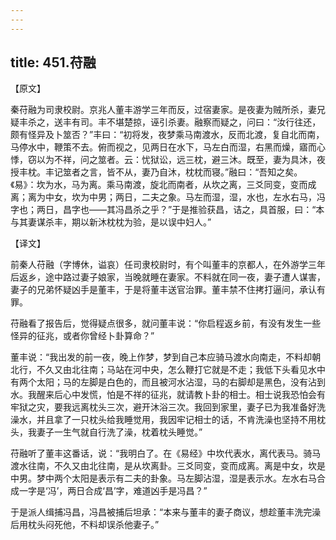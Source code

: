 ```yaml
---
---
---
```

title: 451.苻融
---



【原文】

秦苻融为司隶校尉。京兆人董丰游学三年而反，过宿妻家。是夜妻为贼所杀，妻兄疑丰杀之，送丰有司。丰不堪楚掠，诬引杀妻。融察而疑之，问曰：“汝行往还，颇有怪异及卜筮否？”丰曰：“初将发，夜梦乘马南渡水，反而北渡，复自北而南，马停水中，鞭策不去。俯而视之，见两日在水下，马左白而湿，右黑而燥，寤而心悸，窃以为不祥，问之筮者。云：忧狱讼，远三枕，避三沐。既至，妻为具沐，夜授丰枕。丰记筮者之言，皆不从，妻乃自沐，枕枕而寝。”融曰：“吾知之矣。《易》：坎为水，马为离。乘马南渡，旋北而南者，从坎之离，三爻同变，变而成离；离为中女，坎为中男；两日，二夫之象。马左而湿，湿，水也，左水右马，冯字也；两日，昌字也——其冯昌杀之乎？”于是推验获昌，诘之，具首服，曰：“本与其妻谋杀丰，期以新沐枕枕为验，是以误中妇人。”

【译文】

前秦人苻融（字博休，谥哀）任司隶校尉时，有个叫董丰的京都人，在外游学三年后返乡，途中路过妻子娘家，当晚就睡在妻家。不料就在同一夜，妻子遭人谋害，妻子的兄弟怀疑凶手是董丰，于是将董丰送官治罪。董丰禁不住拷打逼问，承认有罪。

苻融看了报告后，觉得疑点很多，就问董丰说：“你启程返乡前，有没有发生一些怪异的征兆，或者你曾经卜卦算命？”

董丰说：“我出发的前一夜，晚上作梦，梦到自己本应骑马渡水向南走，不料却朝北行，不久又由北往南；马站在河中央，怎么鞭打它就是不走；我低下头看见水中有两个太阳；马的左脚是白色的，而且被河水沾湿，马的右脚却是黑色，没有沾到水。我醒来后心中发慌，怕是不祥的征兆，就请教卜卦的相士。相士说我恐怕会有牢狱之灾，要我远离枕头三次，避开沐浴三次。我回到家里，妻子已为我准备好洗澡水，并且拿了一只枕头给我睡觉用，我因牢记相士的话，不肯洗澡也坚持不用枕头，我妻子一生气就自行洗了澡，枕着枕头睡觉。”

苻融听了董丰这番话，说：“我明白了。在《易经》中坎代表水，离代表马。骑马渡水往南，不久又由北往南，是从坎离卦。三爻同变，变而成离。离是中女，坎是中男。梦中两个太阳是表示有二夫的卦象。马左脚沾湿，湿是表示水。左水右马合成一字是‘冯’，两日合成‘昌’字，难道凶手是冯昌？”

于是派人缉捕冯昌，冯昌被捕后坦承：“本来与董丰的妻子商议，想趁董丰洗完澡后用枕头闷死他，不料却误杀他妻子。”